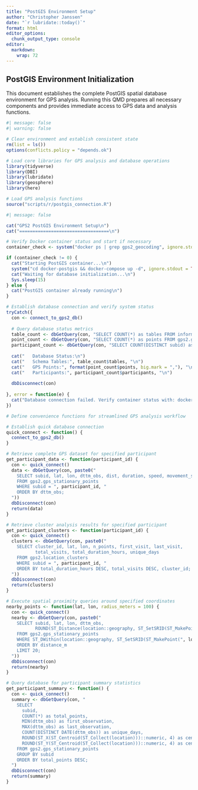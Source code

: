 ```yaml
---
title: "PostGIS Environment Setup"
author: "Christopher Janssen"
date: "`r lubridate::today()`"
format: html
editor_options:
  chunk_output_type: console
editor:
  markdown:
    wrap: 72
---
```


## PostGIS Environment Initialization

This document establishes the complete PostGIS spatial database environment for GPS analysis. Running this QMD prepares all necessary components and provides immediate access to GPS data and analysis functions.

```r
#| message: false
#| warning: false

# Clear environment and establish consistent state
rm(list = ls())
options(conflicts.policy = "depends.ok")

# Load core libraries for GPS analysis and database operations
library(tidyverse)
library(DBI)
library(lubridate)
library(geosphere)
library(here)

# Load GPS analysis functions
source("scripts/r/postgis_connection.R")
```

```r
#| message: false

cat("GPS2 PostGIS Environment Setup\n")
cat("==================================\n")

# Verify Docker container status and start if necessary
container_check <- system("docker ps | grep gps2_geocoding", ignore.stdout = TRUE)

if (container_check != 0) {
  cat("Starting PostGIS container...\n")
  system("cd docker-postgis && docker-compose up -d", ignore.stdout = TRUE)
  cat("Waiting for database initialization...\n")
  Sys.sleep(15)
} else {
  cat("PostGIS container already running\n")
}
```

```r
# Establish database connection and verify system status
tryCatch({
  con <- connect_to_gps2_db()
  
  # Query database status metrics
  table_count <- dbGetQuery(con, "SELECT COUNT(*) as tables FROM information_schema.tables WHERE table_schema = 'gps2';")
  point_count <- dbGetQuery(con, "SELECT COUNT(*) as points FROM gps2.gps_stationary_points;")
  participant_count <- dbGetQuery(con, "SELECT COUNT(DISTINCT subid) as participants FROM gps2.gps_stationary_points;")
  
  cat("   Database Status:\n")
  cat("   Schema Tables:", table_count$tables, "\n")
  cat("   GPS Points:", format(point_count$points, big.mark = ","), "\n")
  cat("   Participants:", participant_count$participants, "\n")
  
  dbDisconnect(con)
  
}, error = function(e) {
  cat("Database connection failed. Verify container status with: docker-compose ps\n")
})
```

```r
# Define convenience functions for streamlined GPS analysis workflow

# Establish quick database connection
quick_connect <- function() {
  connect_to_gps2_db()
}

# Retrieve complete GPS dataset for specified participant
get_participant_data <- function(participant_id) {
  con <- quick_connect()
  data <- dbGetQuery(con, paste0("
    SELECT subid, lat, lon, dttm_obs, dist, duration, speed, movement_state
    FROM gps2.gps_stationary_points 
    WHERE subid = ", participant_id, "
    ORDER BY dttm_obs;
  "))
  dbDisconnect(con)
  return(data)
}

# Retrieve cluster analysis results for specified participant
get_participant_clusters <- function(participant_id) {
  con <- quick_connect()
  clusters <- dbGetQuery(con, paste0("
    SELECT cluster_id, lat, lon, n_points, first_visit, last_visit, 
           total_visits, total_duration_hours, unique_days
    FROM gps2.location_clusters 
    WHERE subid = ", participant_id, "
    ORDER BY total_duration_hours DESC, total_visits DESC, cluster_id;
  "))
  dbDisconnect(con)
  return(clusters)
}

# Execute spatial proximity queries around specified coordinates
nearby_points <- function(lat, lon, radius_meters = 100) {
  con <- quick_connect()
  nearby <- dbGetQuery(con, paste0("
    SELECT subid, lat, lon, dttm_obs,
           ROUND(ST_Distance(location::geography, ST_SetSRID(ST_MakePoint(", lon, ", ", lat, "), 4326)::geography)) as distance_m
    FROM gps2.gps_stationary_points
    WHERE ST_DWithin(location::geography, ST_SetSRID(ST_MakePoint(", lon, ", ", lat, "), 4326)::geography, ", radius_meters, ")
    ORDER BY distance_m
    LIMIT 20;
  "))
  dbDisconnect(con)
  return(nearby)
}

# Query database for participant summary statistics
get_participant_summary <- function() {
  con <- quick_connect()
  summary <- dbGetQuery(con, "
    SELECT 
      subid,
      COUNT(*) as total_points,
      MIN(dttm_obs) as first_observation,
      MAX(dttm_obs) as last_observation,
      COUNT(DISTINCT DATE(dttm_obs)) as unique_days,
      ROUND(ST_X(ST_Centroid(ST_Collect(location)))::numeric, 4) as center_lon,
      ROUND(ST_Y(ST_Centroid(ST_Collect(location)))::numeric, 4) as center_lat
    FROM gps2.gps_stationary_points
    GROUP BY subid
    ORDER BY total_points DESC;
  ")
  dbDisconnect(con)
  return(summary)
}
```
